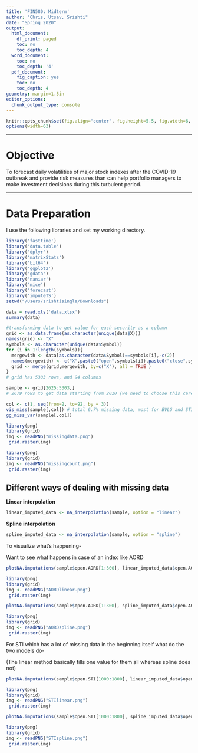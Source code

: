 ```yaml
---
title: 'FIN580: Midterm'
author: "Chris, Utsav, Srishti"
date: "Spring 2020"
output:
  html_document:
    df_print: paged
    toc: no
    toc_depth: 4
  word_document:
    toc: no
    toc_depth: '4'
  pdf_document:
    fig_caption: yes
    toc: no
    toc_depth: 4
geometry: margin=1.5in
editor_options:
  chunk_output_type: console
---
```


```r
knitr::opts_chunk$set(fig.align="center", fig.height=5.5, fig.width=6, collapse=TRUE, comment="", prompt=TRUE, echo = TRUE, cache=TRUE, autodep=TRUE, cache.comments=FALSE)
options(width=63)
```

--------

# Objective

To forecast daily volatilities of major stock indexes after the COVID-19 outbreak and provide risk measures than can help portfolio managers to make investment decisions during this turbulent period.

--------

# Data Preparation

I use the following libraries and set my working directory.
```r
library('fasttime')
library('data.table')
library('dplyr')
library('matrixStats')
library('bit64')
library('ggplot2')
library('gdata')
library('naniar')
library('mice')
library('forecast')
library('imputeTS')
setwd("/Users/srishtisingla/Downloads")
```


```r
data = read.xls('data.xlsx')  
summary(data)
```

```r
#transforming data to get value for each security as a column
grid <- as.data.frame(as.character(unique(data$X)))
names(grid) <- "X"
symbols <- as.character(unique(data$Symbol))
for (i in 1:length(symbols)){
  mergewith <- data[as.character(data$Symbol)==symbols[i],-c(2)]
  names(mergewith) <- c("X",paste0("open",symbols[i]),paste0("close",symbols[i]),paste0("rv",symbols[i]))
  grid <- merge(grid,mergewith, by=c("X"), all = TRUE )
}
# grid has 5303 rows, and 94 columns

sample <- grid[2625:5303,]
# 2679 rows to get data starting from 2010 (we need to choose this carefully)
```

```r
col <- c(1, seq(from=2, to=92, by = 3))
vis_miss(sample[,col]) # total 6.7% missing data, most for BVLG and STI
gg_miss_var(sample[,col])
```

```r
library(png)
library(grid)
img <- readPNG("missingdata.png")
 grid.raster(img)
```

```r
library(png)
library(grid)
img <- readPNG("missingcount.png")
 grid.raster(img)
```

## Different ways of dealing with missing data

**Linear interpolation**

```r
linear_imputed_data <- na_interpolation(sample, option = "linear") 
```

**Spline interpolation**

```r
spline_imputed_data <- na_interpolation(sample, option = "spline") 
```

To visualize what's happening-

Want to see what happens in case of an index like AORD

```r
plotNA.imputations(sample$open.AORD[1:300], linear_imputed_data$open.AORD[1:300])
```

```r
library(png)
library(grid)
img <- readPNG("AORDlinear.png")
 grid.raster(img)
```

```r
plotNA.imputations(sample$open.AORD[1:300], spline_imputed_data$open.AORD[1:300])
```

```r
library(png)
library(grid)
img <- readPNG("AORDspline.png")
 grid.raster(img)
```

For STI which has a lot of missing data in the beginning itself what do the two models do-

(The linear method basically fills one value for them all whereas spline does not)

```r
plotNA.imputations(sample$open.STI[1000:1800], linear_imputed_data$open.STI[1000:1800])
```

```r
library(png)
library(grid)
img <- readPNG("STIlinear.png")
 grid.raster(img)
```

```r
plotNA.imputations(sample$open.STI[1000:1800], spline_imputed_data$open.STI[1000:1800])
```

```r
library(png)
library(grid)
img <- readPNG("STIspline.png")
 grid.raster(img)
```


